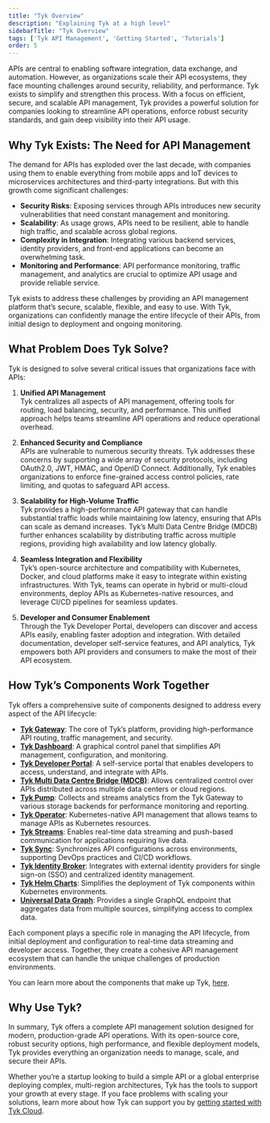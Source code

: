 ```yaml
---
title: "Tyk Overview"
description: "Explaining Tyk at a high level"
sidebarTitle: "Tyk Overview"
tags: ['Tyk API Management', 'Getting Started', 'Tutorials']
order: 5
---
```


APIs are central to enabling software integration, data exchange, and automation. However, as organizations scale their API ecosystems, they face mounting challenges around security, reliability, and performance. Tyk exists to simplify and strengthen this process. With a focus on efficient, secure, and scalable API management, Tyk provides a powerful solution for companies looking to streamline API operations, enforce robust security standards, and gain deep visibility into their API usage.

## Why Tyk Exists: The Need for API Management
The demand for APIs has exploded over the last decade, with companies using them to enable everything from mobile apps and IoT devices to microservices architectures and third-party integrations. But with this growth come significant challenges:

- **Security Risks**: Exposing services through APIs introduces new security vulnerabilities that need constant management and monitoring.
- **Scalability**: As usage grows, APIs need to be resilient, able to handle high traffic, and scalable across global regions.
- **Complexity in Integration**: Integrating various backend services, identity providers, and front-end applications can become an overwhelming task.
- **Monitoring and Performance**: API performance monitoring, traffic management, and analytics are crucial to optimize API usage and provide reliable service.

Tyk exists to address these challenges by providing an API management platform that’s secure, scalable, flexible, and easy to use. With Tyk, organizations can confidently manage the entire lifecycle of their APIs, from initial design to deployment and ongoing monitoring.

## What Problem Does Tyk Solve?

Tyk is designed to solve several critical issues that organizations face with APIs:

1. **Unified API Management**  
   Tyk centralizes all aspects of API management, offering tools for routing, load balancing, security, and performance. This unified approach helps teams streamline API operations and reduce operational overhead.

2. **Enhanced Security and Compliance**  
   APIs are vulnerable to numerous security threats. Tyk addresses these concerns by supporting a wide array of security protocols, including OAuth2.0, JWT, HMAC, and OpenID Connect. Additionally, Tyk enables organizations to enforce fine-grained access control policies, rate limiting, and quotas to safeguard API access.

3. **Scalability for High-Volume Traffic**  
   Tyk provides a high-performance API gateway that can handle substantial traffic loads while maintaining low latency, ensuring that APIs can scale as demand increases. Tyk’s Multi Data Centre Bridge (MDCB) further enhances scalability by distributing traffic across multiple regions, providing high availability and low latency globally.

4. **Seamless Integration and Flexibility**  
   Tyk’s open-source architecture and compatibility with Kubernetes, Docker, and cloud platforms make it easy to integrate within existing infrastructures. With Tyk, teams can operate in hybrid or multi-cloud environments, deploy APIs as Kubernetes-native resources, and leverage CI/CD pipelines for seamless updates.

5. **Developer and Consumer Enablement**  
   Through the Tyk Developer Portal, developers can discover and access APIs easily, enabling faster adoption and integration. With detailed documentation, developer self-service features, and API analytics, Tyk empowers both API providers and consumers to make the most of their API ecosystem.

## How Tyk’s Components Work Together

Tyk offers a comprehensive suite of components designed to address every aspect of the API lifecycle:

- **[Tyk Gateway](/mintdocs/tyk-oss-gateway)**: The core of Tyk’s platform, providing high-performance API routing, traffic management, and security.
- **[Tyk Dashboard](/mintdocs/tyk-dashboard)**: A graphical control panel that simplifies API management, configuration, and monitoring.
- **[Tyk Developer Portal](/mintdocs/tyk-developer-portal)**: A self-service portal that enables developers to access, understand, and integrate with APIs.
- **[Tyk Multi Data Centre Bridge (MDCB)](/mintdocs/tyk-multi-data-centre)**: Allows centralized control over APIs distributed across multiple data centers or cloud regions.
- **[Tyk Pump](/mintdocs/tyk-pump)**: Collects and streams analytics from the Tyk Gateway to various storage backends for performance monitoring and reporting.
- **[Tyk Operator](/mintdocs/api-management/automations/operator#what-is-tyk-operator)**: Kubernetes-native API management that allows teams to manage APIs as Kubernetes resources.
- **[Tyk Streams](/mintdocs/api-management/event-driven-apis#)**: Enables real-time data streaming and push-based communication for applications requiring live data.
- **[Tyk Sync](/mintdocs/api-management/automations/sync)**: Synchronizes API configurations across environments, supporting DevOps practices and CI/CD workflows.
- **[Tyk Identity Broker](/mintdocs/api-management/external-service-integration#what-is-tyk-identity-broker-tib)**: Integrates with external identity providers for single sign-on (SSO) and centralized identity management.
- **[Tyk Helm Charts](/mintdocs/product-stack/tyk-charts/overview)**: Simplifies the deployment of Tyk components within Kubernetes environments.
- **[Universal Data Graph](/mintdocs/api-management/data-graph#overview)**: Provides a single GraphQL endpoint that aggregates data from multiple sources, simplifying access to complex data.

Each component plays a specific role in managing the API lifecycle, from initial deployment and configuration to real-time data streaming and developer access. Together, they create a cohesive API management ecosystem that can handle the unique challenges of production environments.

You can learn more about the components that make up Tyk, [here](/mintdocs/tyk-components).

## Why Use Tyk?

In summary, Tyk offers a complete API management solution designed for modern, production-grade API operations. With its open-source core, robust security options, high performance, and flexible deployment models, Tyk provides everything an organization needs to manage, scale, and secure their APIs. 

Whether you’re a startup looking to build a simple API or a global enterprise deploying complex, multi-region architectures, Tyk has the tools to support your growth at every stage. If you face problems with scaling your solutions, learn more about how Tyk can support you by [getting started with Tyk Cloud](/mintdocs/getting-started/create-account).

